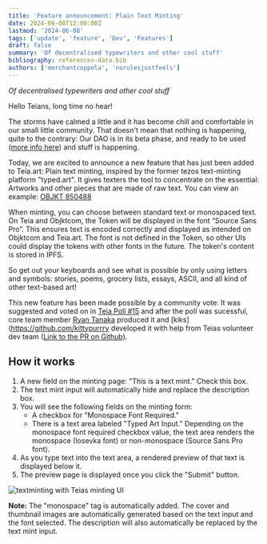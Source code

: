 ```yaml
---
title: 'Feature announcement: Plain Text Minting'
date: 2024-06-08T12:00:00Z
lastmod: '2024-06-08'
tags: ['update', 'feature', 'Dev', 'Features']
draft: false
summary: 'Of decentralised typewriters and other cool stuff'
bibliography: references-data.bib
authors: ['merchantcoppola', 'norulesjustfeels']
---
```


_Of decentralised typewriters and other cool stuff_

Hello Teians, long time no hear! 

The storms have calmed a little and it has become chill and comfortable in our small little community. That doesn't mean that nothing is happening, quite to the contrary: Our DAO is in its beta phase, and ready to be used ([more info here](https://blog.teia.art/blog/dao-test-launch)) and stuff is happening. 

Today, we are excited to announce a new feature that has just been added to Teia.art: Plain text minting, inspired by the former tezos text-minting platform "typed.art". It gives texters the tool to concentrate on the essential: Artworks and other pieces that are made of raw text. You can view an example: [OBJKT 850488](https://teia.art/objkt/850488)

When minting, you can choose between standard text or monospaced text. On Teia and Objktcom, the Token will be displayed in the font “Source Sans Pro”. This ensures text is encoded correctly and displayed as intended on Objktcom and Teia.art. The font is not defined in the Token, so other UIs could display the tokens with other fonts in the future. The token's content is stored in IPFS.

So get out your keyboards and see what is possible by only using letters and symbols: stories, poems, grocery lists, essays, ASCII, and all kind of other text-based art!

This new feature has been made possible by a community vote: It was suggested and voted on in [Teia Poll #15](https://teia.art/poll/15) and after the poll was sucessful, core team member [Ryan Tanaka](https://x.com/ryangtanaka) produced it and [kiks](https://github.com/kittypurrry developed it with help from Teias volunteer dev team ([Link to the PR on Github)](https://github.com/teia-community/teia-ui/commit/af60898482f4b9041398dc1d68566d35e85bcbd9).


## How it works

1. A new field on the minting page: "This is a text mint." Check this box.
2. The text mint input will automatically hide and replace the description box.
3. You will see the following fields on the minting form:
    * A checkbox for "Monospace Font Required."
    * There is a text area labeled "Typed Art Input." Depending on the monospace font required checkbox value, the text area renders the monospace (Iosevka font) or non-monospace (Source Sans Pro font).
4. As you type text into the text area, a rendered preview of that text is displayed below it.
5. The preview page is displayed once you click the "Submit" button.

![textminting with Teias minting UI](https://github.com/teia-community/teia-docs/assets/564979/d339a271-6322-4b1f-b804-99423f2368ee)

**Note:** The "monospace" tag is automatically added. The cover and thumbnail images are automatically generated based on the text input and the font selected. The description will also automatically be replaced by the text mint input.
